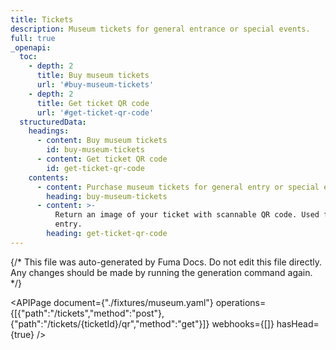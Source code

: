 ```yaml
---
title: Tickets
description: Museum tickets for general entrance or special events.
full: true
_openapi:
  toc:
    - depth: 2
      title: Buy museum tickets
      url: '#buy-museum-tickets'
    - depth: 2
      title: Get ticket QR code
      url: '#get-ticket-qr-code'
  structuredData:
    headings:
      - content: Buy museum tickets
        id: buy-museum-tickets
      - content: Get ticket QR code
        id: get-ticket-qr-code
    contents:
      - content: Purchase museum tickets for general entry or special events.
        heading: buy-museum-tickets
      - content: >-
          Return an image of your ticket with scannable QR code. Used for event
          entry.
        heading: get-ticket-qr-code
---
```


{/* This file was auto-generated by Fuma Docs.
Do not edit this file directly. Any changes should be made by running the generation command again. */}

<APIPage document={"./fixtures/museum.yaml"} operations={[{"path":"/tickets","method":"post"},{"path":"/tickets/{ticketId}/qr","method":"get"}]} webhooks={[]} hasHead={true} />